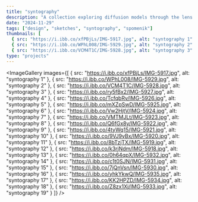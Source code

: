 ```yaml
---
title: "syntography"
description: "A collection exploring diffusion models through the lens of spomenik-inspired forms"
date: "2024-11-29"
tags: ["design", "sketches", "syntography", "spomenik"]
thumbnails: [
  { src: "https://i.ibb.co/xfPBjLs/IMG-5917.jpg", alt: "syntography 1" },
  { src: "https://i.ibb.co/WPhL008/IMG-5929.jpg", alt: "syntography 2" },
  { src: "https://i.ibb.co/VCM4T1C/IMG-5928.jpg", alt: "syntography 3" }]
type: "projects"
---
```



<ImageGallery
  images={[
    { src: "https://i.ibb.co/xfPBjLs/IMG-5917.jpg", alt: "syntography 1" },
    { src: "https://i.ibb.co/WPhL008/IMG-5929.jpg", alt: "syntography 2" },
    { src: "https://i.ibb.co/VCM4T1C/IMG-5928.jpg", alt: "syntography 3" },
    { src: "https://i.ibb.co/ry5fBx2/IMG-5927.jpg", alt: "syntography 4" },
    { src: "https://i.ibb.co/TcfqbRv/IMG-5926.jpg", alt: "syntography 5" },
    { src: "https://i.ibb.co/mXZpSwD/IMG-5925.jpg", alt: "syntography 6" },
    { src: "https://i.ibb.co/Vw2HjtV/IMG-5924.jpg", alt: "syntography 7" },
    { src: "https://i.ibb.co/VMTMJLt/IMG-5923.jpg", alt: "syntography 8" },
    { src: "https://i.ibb.co/Q6fGx8y/IMG-5922.jpg", alt: "syntography 9" },
    { src: "https://i.ibb.co/4tyWq15/IMG-5921.jpg", alt: "syntography 10" },
    { src: "https://i.ibb.co/9VJ9yBx/IMG-5920.jpg", alt: "syntography 11" },
    { src: "https://i.ibb.co/8bTzjTX/IMG-5919.jpg", alt: "syntography 12" },
    { src: "https://i.ibb.co/k3rjNdm/IMG-5918.jpg", alt: "syntography 13" },
    { src: "https://i.ibb.co/0h64qpX/IMG-5932.jpg", alt: "syntography 14" },
    { src: "https://i.ibb.co/c1t0SJN/IMG-5931.jpg", alt: "syntography 15" },
    { src: "https://i.ibb.co/7jQnVsn/IMG-5930.jpg", alt: "syntography 16" },
    { src: "https://i.ibb.co/yhkYkwQ/IMG-5935.jpg", alt: "syntography 17" },
    { src: "https://i.ibb.co/KK2HPZD/IMG-5934.jpg", alt: "syntography 18" },
    { src: "https://i.ibb.co/Z8zx1Xj/IMG-5933.jpg", alt: "syntography 19" }
  ]}
/>

